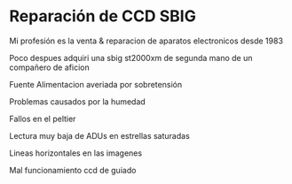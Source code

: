 # Reparación de CCD SBIG

<Imagen src="/reparacion-ccd/msaico-1.jpg" />

Mi profesión es la venta & reparacion de aparatos electronicos desde 1983

<Imagen src="/reparacion-ccd/cb245.jpg" />

Poco despues adquiri una sbig st2000xm de segunda mano de un compañero de aficion
<Imagen src="/reparacion-ccd/20201002_104339.jpg" />

Fuente Alimentacion averiada por sobretensión
<Imagen src="/reparacion-ccd/20200522_184920.jpg?w=978" />

Problemas causados por la humedad
<Imagen src="/reparacion-ccd/20200603_110317.jpg" />

Fallos en el peltier
<Imagen src="/reparacion-ccd/cuentas.jpg?w=1024" />

Lectura muy baja de ADUs en estrellas saturadas
<Imagen src="/reparacion-ccd/img-20200425-wa0014.jpg" />

Lineas horizontales en las imagenes
<Imagen src="/reparacion-ccd/guiado.jpg" />

Mal funcionamiento ccd de guiado

<Comentarios
  title="Reparación de CCD SBIG"
  identifier="reparacion-ccd"
/>